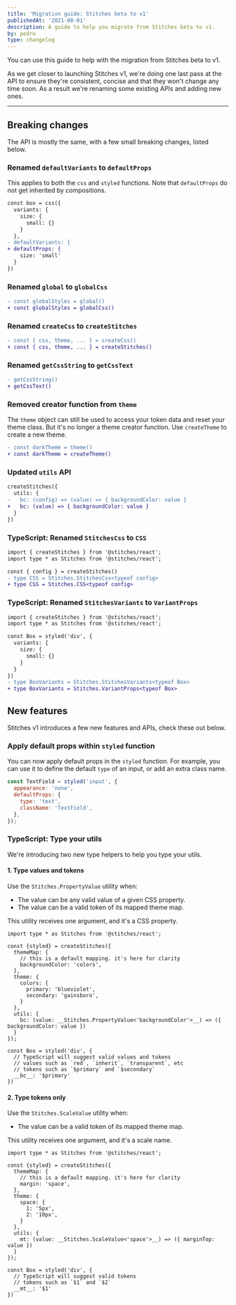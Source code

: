```yaml
---
title: 'Migration guide: Stitches beta to v1'
publishedAt: '2021-08-01'
description: A guide to help you migrate from Stitches beta to v1.
by: pedro
type: changelog
---
```


You can use this guide to help with the migration from Stitches beta to v1.

As we get closer to launching Stitches v1, we're doing one last pass at the API to ensure they're consistent, concise and that they won't change any time soon. As a result we're renaming some existing APIs and adding new ones.

---

## Breaking changes

The API is mostly the same, with a few small breaking changes, listed below.

### Renamed `defaultVariants` to `defaultProps`

This applies to both the `css` and `styled` functions. Note that `defaultProps` do not get inherited by compositions.

```diff
const box = css({
  variants: {
    size: {
      small: {}
    }
  },
- defaultVariants: {
+ defaultProps: {
    size: 'small'
  }
})
```

### Renamed `global` to `globalCss`

```diff
- const globalStyles = global()
+ const globalStyles = globalCss()
```

### Renamed `createCss` to `createStitches`

```diff
- const { css, theme, ... } = createCss()
+ const { css, theme, ... } = createStitches()
```

### Renamed `getCssString` to `getCssText`

```diff
- getCssString()
+ getCssText()
```

### Removed creator function from `theme`

The `theme` object can still be used to access your token data and reset your theme class. But it's no longer a theme creator function. Use `createTheme` to create a new theme.

```diff
- const darkTheme = theme()
+ const darkTheme = createTheme()
```

### Updated `utils` API

```diff
createStitches({
  utils: {
-   bc: (config) => (value) => { backgroundColor: value }
+   bc: (value) => { backgroundColor: value }
  }
})
```

### TypeScript: Renamed `StitchesCss` to `CSS`

```diff
import { createStitches } from '@stitches/react';
import type * as Stitches from '@stitches/react';

const { config } = createStitches()
- type CSS = Stitches.StitchesCss<typeof config>
+ type CSS = Stitches.CSS<typeof config>
```

### TypeScript: Renamed `StitchesVariants` to `VariantProps`

```diff
import { createStitches } from '@stitches/react';
import type * as Stitches from '@stitches/react';

const Box = styled('div', {
  variants: {
    size: {
      small: {}
    }
  }
})
- type BoxVariants = Stitches.StitchesVariants<typeof Box>
+ type BoxVariants = Stitches.VariantProps<typeof Box>
```

## New features

Stitches v1 introduces a few new features and APIs, check these out below.

### Apply default props within `styled` function

You can now apply default props in the `styled` function. For example, you can use it to define the default `type` of an input, or add an extra class name.

```jsx
const TextField = styled('input', {
  appearance: 'none',
  defaultProps: {
    type: 'text',
    className: 'TextField',
  },
});
```

### TypeScript: Type your utils

We're introducing two new type helpers to help you type your utils.

#### 1. Type values and tokens

Use the `Stitches.PropertyValue` utility when:

- The value can be any valid value of a given CSS property.
- The value can be a valid token of its mapped theme map.

This utility receives one argument, and it's a CSS property.

```tsx
import type * as Stitches from '@stitches/react';

const {styled} = createStitches({
  themeMap: {
    // this is a default mapping. it's here for clarity
    backgroundColor: 'colors',
  },
  theme: {
    colors: {
      primary: 'blueviolet',
      secondary: 'gainsboro',
    }
  },
  utils: {
    bc: (value: __Stitches.PropertyValue<'backgroundColor'>__) => ({ backgroundColor: value })
  }
});

const Box = styled('div', {
  // TypeScript will suggest valid values and tokens
  // values such as `red`, `inherit`, `transparent`, etc
  // tokens such as `$primary` and `$secondary`
  __bc__: '$primary'
})
```

#### 2. Type tokens only

Use the `Stitches.ScaleValue` utility when:

- The value can be a valid token of its mapped theme map.

This utility receives one argument, and it's a scale name.

```tsx
import type * as Stitches from '@stitches/react';

const {styled} = createStitches({
  themeMap: {
    // this is a default mapping. it's here for clarity
    margin: 'space',
  },
  theme: {
    space: {
      1: '5px',
      2: '10px',
    }
  },
  utils: {
    mt: (value: __Stitches.ScaleValue<'space'>__) => ({ marginTop: value })
  }
});

const Box = styled('div', {
  // TypeScript will suggest valid tokens
  // tokens such as `$1` and `$2`
  __mt__: '$1'
})
```
